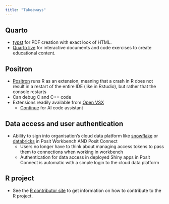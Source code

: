 ```yaml
---
title: "Takeaways"
---
```


## Quarto

-   [typst](https://quarto.org/docs/output-formats/typst.html) for PDF creation with exact look of HTML. 
-   [Quarto live](https://github.com/r-wasm/quarto-live) for interactive documents and code exercises to create educational content.
    
## Positron

-   [Positron](https://github.com/posit-dev/positron) runs R as an extension, meaning that a crash in R does not result in a restart of the entire IDE (like in Rstudio), but rather that the console restarts
-   Can debug C and C++ code
-   Extensions readily available from [Open VSX](https://open-vsx.org/)
    -   [Continue](https://github.com/continuedev/continue) for AI code assistant
    
## Data access and user authentication

-   Ability to sign into organisation's cloud data platform like [snowflake](https://www.snowflake.com/en/) or [databricks](https://www.databricks.com/) in Posit Workbench AND Posit Connect
    -   Users no longer have to think about managing access tokens to pass them to connections when working in workbench
    -   Authentication for data access in deployed Shiny apps in Posit Connect is automatic with a simple login to the cloud data platform    

## R project

-   See the [R contributor site](https://contributor.r-project.org/) to get information on how to contribute to the R project.